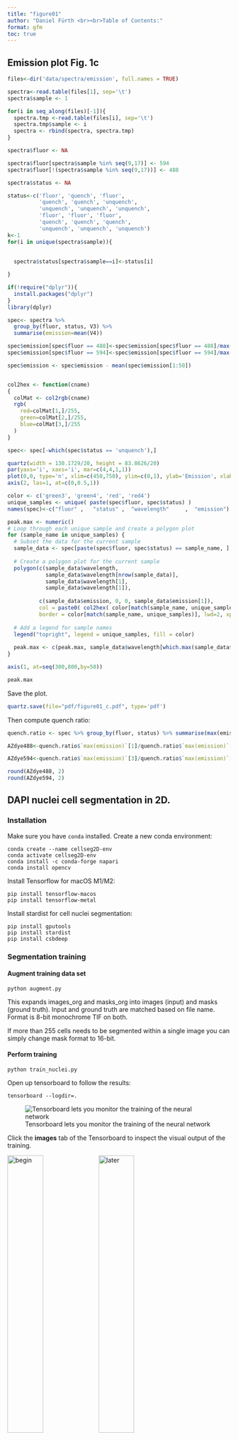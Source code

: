 ```yaml
---
title: "figure01"
author: "Daniel Fürth <br><br>Table of Contents:"
format: gfm
toc: true
---
```


## Emission plot Fig. 1c

```r
files<-dir('data/spectra/emission', full.names = TRUE)

spectra<-read.table(files[1], sep='\t')
spectra$sample <- 1

for(i in seq_along(files)[-1]){
  spectra.tmp <-read.table(files[i], sep='\t')
  spectra.tmp$sample <- i
  spectra <- rbind(spectra, spectra.tmp)
}
```

```r
spectra$fluor <- NA

spectra$fluor[spectra$sample %in% seq(9,17)] <- 594
spectra$fluor[!(spectra$sample %in% seq(9,17))] <- 488

spectra$status <- NA

status<-c('fluor', 'quench', 'fluor',
          'quench', 'quench', 'unquench',
          'unquench', 'unquench', 'unquench',
          'fluor', 'fluor', 'fluor',
          'quench', 'quench', 'quench',
          'unquench', 'unquench', 'unquench')
k<-1
for(i in unique(spectra$sample)){
  
  
  spectra$status[spectra$sample==i]<-status[i]

}

if(!require("dplyr")){
  install.packages("dplyr")
}
library(dplyr)

spec<- spectra %>% 
  group_by(fluor, status, V3) %>% 
  summarise(emission=mean(V4))

spec$emission[spec$fluor == 488]<-spec$emission[spec$fluor == 488]/max(spec$emission[spec$fluor == 488 & spec$status == 'fluor'])
spec$emission[spec$fluor == 594]<-spec$emission[spec$fluor == 594]/max(spec$emission[spec$fluor == 594 & spec$status == 'fluor'])

spec$emission <- spec$emission - mean(spec$emission[1:50])


col2hex <- function(cname)
{
  colMat <- col2rgb(cname)
  rgb(
    red=colMat[1,]/255,
    green=colMat[2,]/255,
    blue=colMat[3,]/255
  )
}

spec<- spec[-which(spec$status == 'unquench'),]

quartz(width = 130.1729/20, height = 83.8626/20)
par(yaxs='i', xaxs='i', mar=c(4,4,1,1))
plot(0,0, type='n', xlim=c(450,750), ylim=c(0,1), ylab='Emission', xlab="Wavelength (nm)", las=1, axes=F)
axis(2, las=1, at=c(0,0.5,1))

color <- c('green3', 'green4', 'red', 'red4')
unique_samples <- unique( paste(spec$fluor, spec$status) )
names(spec)<-c("fluor" ,   "status" ,  "wavelength"     ,  "emission")

peak.max <- numeric()
# Loop through each unique sample and create a polygon plot
for (sample_name in unique_samples) {
  # Subset the data for the current sample
  sample_data <- spec[paste(spec$fluor, spec$status) == sample_name, ]
  
  # Create a polygon plot for the current sample
  polygon(c(sample_data$wavelength, 
            sample_data$wavelength[nrow(sample_data)], 
            sample_data$wavelength[1],
            sample_data$wavelength[1]), 
          
          c(sample_data$emission, 0, 0, sample_data$emission[1]), 
          col = paste0( col2hex( color[match(sample_name, unique_samples)] ), '70' ),
          border = color[match(sample_name, unique_samples)], lwd=2, xpd=F )
  
  # Add a legend for sample names
  legend("topright", legend = unique_samples, fill = color)
  
  peak.max <- c(peak.max, sample_data$wavelength[which.max(sample_data$emission)] )
}

axis(1, at=seq(300,800,by=50))

peak.max
```

Save the plot.

```r
quartz.save(file="pdf/figure01_c.pdf", type='pdf')
```

Then compute quench ratio:
```r
quench.ratio <- spec %>% group_by(fluor, status) %>% summarise(max(emission))

AZdye488<-quench.ratio$`max(emission)`[1]/quench.ratio$`max(emission)`[2]

AZdye594<-quench.ratio$`max(emission)`[3]/quench.ratio$`max(emission)`[4]

round(AZdye488, 2)
round(AZdye594, 2)
```

## DAPI nuclei cell segmentation in 2D.

### Installation

Make sure you have `conda` installed.
Create a new conda environment:
```{eval=FALSE}
conda create --name cellseg2D-env
conda activate cellseg2D-env
conda install -c conda-forge napari   
conda install opencv
```

Install Tensorflow for macOS M1/M2:
```{eval=FALSE}
pip install tensorflow-macos
pip install tensorflow-metal
```

Install stardist for cell nuclei segmentation:
```{eval=FALSE}
pip install gputools
pip install stardist
pip install csbdeep
```

### Segmentation training

#### Augment training data set

```{eval=FALSE}
python augment.py
```

This expands images_org and masks_org into images (input) and masks (ground truth). Input and ground truth are matched based on file name. Format is 8-bit monochrome TIF on both.

If more than 255 cells needs to be segmented within a single image you can simply change mask format to 16-bit.

#### Perform training

```{eval=FALSE}
python train_nuclei.py
```

Open up tensorboard to follow the results:
```{eval=FALSE}
tensorboard --logdir=.
```



![Tensorboard lets you monitor the training of the neural network](./repo_img/tensorboard.png)


Click the **images** tab of the Tensorboard to inspect the visual output of the training.


::: {#fig-training layout-ncol=2}
![begin](./repo_img/tensorboard_img.png){#fig-begin width=40%}
![later](./repo_img/tensorboard_later.png){#fig-later width=40%} 

Training monitoring. Left is in the beginning right is later during training. Top row is input, middle is output of network and bottom is the reference (what the network should aim for).
:::

In detail:

- `net_input` is the input images. Notice a cell is only really present in the first out of three.
- `net_output0` is the current output from the network.
- `net_target0` is the ground truth (what the network ideally should have generated).

### Prediction

We have a script we can apply to any image for prediction.

```{eval=FALSE}
python predict_nuclei.py 
```

::: {#fig-dapi layout-ncol=2}

![input](./repo_img/example_image.jpg){#fig-input}

![output](./repo_img/example_labels.jpg){#fig-output}

Segmentation results.
:::
